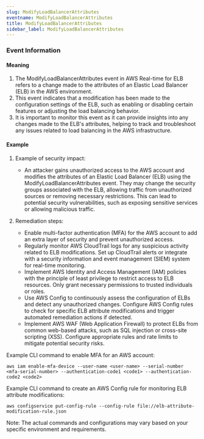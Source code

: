 ```yaml
--- 
slug: ModifyLoadBalancerAttributes
eventname: ModifyLoadBalancerAttributes
title: ModifyLoadBalancerAttributes
sidebar_label: ModifyLoadBalancerAttributes
---
```

                       

### Event Information

#### Meaning

1. The ModifyLoadBalancerAttributes event in AWS Real-time for ELB refers to a change made to the attributes of an Elastic Load Balancer (ELB) in the AWS environment.
2. This event indicates that a modification has been made to the configuration settings of the ELB, such as enabling or disabling certain features or adjusting the load balancing behavior.
3. It is important to monitor this event as it can provide insights into any changes made to the ELB's attributes, helping to track and troubleshoot any issues related to load balancing in the AWS infrastructure.

#### Example

1. Example of security impact: 
   - An attacker gains unauthorized access to the AWS account and modifies the attributes of an Elastic Load Balancer (ELB) using the ModifyLoadBalancerAttributes event. They may change the security groups associated with the ELB, allowing traffic from unauthorized sources or removing necessary restrictions. This can lead to potential security vulnerabilities, such as exposing sensitive services or allowing malicious traffic.

2. Remediation steps:
   - Enable multi-factor authentication (MFA) for the AWS account to add an extra layer of security and prevent unauthorized access.
   - Regularly monitor AWS CloudTrail logs for any suspicious activity related to ELB modifications. Set up CloudTrail alerts or integrate with a security information and event management (SIEM) system for real-time monitoring.
   - Implement AWS Identity and Access Management (IAM) policies with the principle of least privilege to restrict access to ELB resources. Only grant necessary permissions to trusted individuals or roles.
   - Use AWS Config to continuously assess the configuration of ELBs and detect any unauthorized changes. Configure AWS Config rules to check for specific ELB attribute modifications and trigger automated remediation actions if detected.
   - Implement AWS WAF (Web Application Firewall) to protect ELBs from common web-based attacks, such as SQL injection or cross-site scripting (XSS). Configure appropriate rules and rate limits to mitigate potential security risks.

Example CLI command to enable MFA for an AWS account:
```
aws iam enable-mfa-device --user-name <user-name> --serial-number <mfa-serial-number> --authentication-code1 <code1> --authentication-code2 <code2>
```

Example CLI command to create an AWS Config rule for monitoring ELB attribute modifications:
```
aws configservice put-config-rule --config-rule file://elb-attribute-modification-rule.json
```

Note: The actual commands and configurations may vary based on your specific environment and requirements.

 